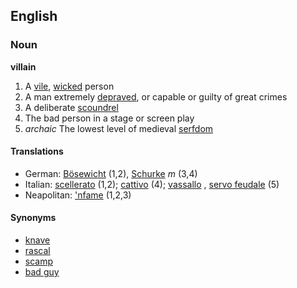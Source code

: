 == English ==
=== Noun ===
'''villain'''
# A [[vile]], [[wicked]] person 
# A man extremely [[depraved]], or capable or guilty of great crimes
# A deliberate [[scoundrel]]
# The bad person in a stage or screen play
#''archaic'' The lowest level of medieval [[serfdom]]

====Translations====
*German: [[Bösewicht]] (1,2), [[Schurke]] ''m'' (3,4)
*Italian: [[scellerato]] {{m}} (1,2); [[cattivo]] {{m}} (4); [[vassallo]] {{m}}, [[servo feudale]] {{m}} (5)
*Neapolitan: [['nfame]] (1,2,3)

====Synonyms====
*[[knave]]
*[[rascal]]
*[[scamp]]
*[[bad guy]]